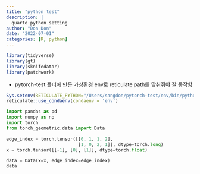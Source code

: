 ```yaml
---
title: "python test"
description: |
  quarto python setting
author: "Don Don"
date: "2022-07-01"
categories: [R, python]
---
```



```r
library(tidyverse)
library(gt)
library(sknifedatar)
library(patchwork)
```


-   pytorch-test 폴더에 만든 가상환경 env로 reticulate path를 맞춰줘야 잘 동작함 
```r
Sys.setenv(RETICULATE_PYTHON="/Users/sangdon/pytorch-test/env/bin/python")
reticulate::use_condaenv(condaenv = 'env')
```


```python
import pandas as pd 
import numpy as np 
import torch
from torch_geometric.data import Data
```


```python
edge_index = torch.tensor([[0, 1, 1, 2],
                           [1, 0, 2, 1]], dtype=torch.long)
x = torch.tensor([[-1], [0], [1]], dtype=torch.float)

data = Data(x=x, edge_index=edge_index)
data

```

